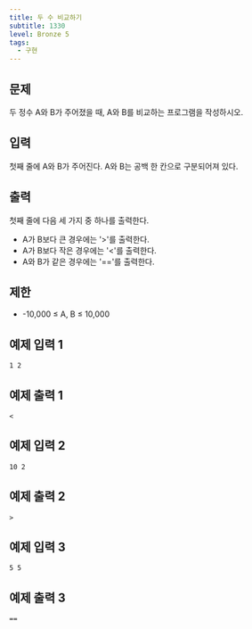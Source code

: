```yaml
---
title: 두 수 비교하기
subtitle: 1330
level: Bronze 5
tags:
  - 구현
---
```


## 문제

두 정수 A와 B가 주어졌을 때, A와 B를 비교하는 프로그램을 작성하시오.

## 입력

첫째 줄에 A와 B가 주어진다. A와 B는 공백 한 칸으로 구분되어져 있다.

## 출력

첫째 줄에 다음 세 가지 중 하나를 출력한다.

- A가 B보다 큰 경우에는 '>'를 출력한다.
- A가 B보다 작은 경우에는 '\<'를 출력한다.
- A와 B가 같은 경우에는 '=='를 출력한다.

## 제한

- -10,000 ≤ A, B ≤ 10,000

## 예제 입력 1

```
1 2
```

## 예제 출력 1

```
<
```

## 예제 입력 2

```
10 2
```

## 예제 출력 2

```
>
```

## 예제 입력 3

```
5 5
```

## 예제 출력 3

```
==
```

